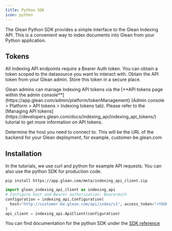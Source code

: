 ```yaml
---
title: Python SDK
icon: python
---
```


The Glean Python SDK provides a simple interface to the Glean Indexing API. This is a convenient way to index documents into Glean from your Python application.

## Tokens
All Indexing API endpoints require a Bearer Auth token. You can obtain a token scoped to the datasource you want to interact with. Obtain the API token from your Glean admin. Store this token in a secure place.

<Info>
Glean admins can manage Indexing API tokens via the [**API tokens page within the admin console**](https://app.glean.com/admin/platform/tokenManagement) (Admin console > Platform > API tokens > Indexing tokens tab). Please refer to the [Managing API tokens](https://developers.glean.com/docs/indexing_api/indexing_api_tokens/) tutorial to get more information on API tokens.
</Info>

Determine the host you need to connect to. This will be the URL of the backend for your Glean deployment, for example, customer-be.glean.com

## Installation

In the tutorials, we use curl and python for example API requests. You can also use the
python SDK for production code.

<Steps>

<Step title="Install the indexing API python sdk locally">

```shell
pip install https://app.glean.com/meta/indexing_api_client.zip
```
</Step>

<Step title="Set up the API client">

```python
import glean_indexing_api_client as indexing_api
# Configure host and Bearer authorization: BearerAuth
configuration = indexing_api.Configuration(
  host="http://customer-be.glean.com/api/index/v1", access_token="<YOUR_API_TOKEN>"
)
api_client = indexing_api.ApiClient(configuration)
```

</Step>

</Steps>

You can find documentation for the python SDK under the [SDK reference](https://developers.glean.com/docs/sdk/readme/)
